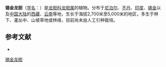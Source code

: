 {{Speciesbox
| name = 锡金龙胆
| status = 
| status_system = 
| image =
| genus = Gentiana
| species = sikkimensis
| authority = C. B. Clarke
}}

'''锡金龙胆'''（[[学名|学名]]：{{lang|la|''Gentiana sikkimensis''}}）是[[龙胆科|龙胆科]][[龙胆属|龙胆属]]的植物。分布于[[尼泊尔|尼泊尔]]、[[不丹|不丹]]、[[印度|印度]]、[[锡金|锡金]]以及[[中国大陆|中国大陆]]的[[西藏|西藏]]、[[云南|云南]]等地，生长于海拔2,700米至5,000米的地区，多生于林下、灌丛中、山坡草地或林缘，目前尚未由人工引种栽培。

== 参考文献 ==
<div class="references-small">
* {{cite web| url =http://www.bioinfo.cn/db05/KmzwSpecies.php?action=view&id=8608| title =锡金龙胆| work =《中国高等植物数据库全库》| publisher =中国科学院微生物研究所| author =昆明植物研究所| accessdate =2009-02-24}}{{dead link|date=2018年5月 |bot=InternetArchiveBot |fix-attempted=yes }}
</div>
{{Taxonbar|from=Q15227427}}

[[Category:龙胆属|锡金龙胆]]


{{植物小作品}}